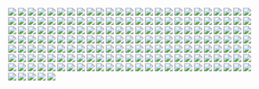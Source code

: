 ![](/guides/start-node.png)
![](/guides/transition-between-nodes.png)
![](/guides/emulator.png)
![](/guides/studio-workflow.png)
![](/guides/ask-question-emulator.png)
![](/guides/add-custom-instruction.png)
![](/guides/autonomous-node.png)
![](/guides/webchat-preview.png)
![](/guides/send-message-card.png)
![](/webchat/assets/webchat-components_component-library_header-expanded.png)
![](/webchat/assets/webchat-components_component-library_container.png)
![](/webchat/assets/webchat-components_getting-started.png)
![](/webchat/assets/webchat-components_component-library_composer.png)
![](/webchat/assets/webchat-components_component-library_header.png)
![](/webchat/assets/webchat-components_component-library_fab.png)
![](/webchat/assets/webchat-components_component-library_container-disconnected.png)
![](/webchat/inject/webchat-styling.png)
![](/webchat/inject/embed-code.png)
![](/webchat/inject/webchat.png)
![](/webchat/integrate/wix-inject.png)
![](/webchat/integrate/webflow-inject.png)
![](/webchat/integrate/wordpress-inject.png)
![](/guides/how-tos/oauth-bot-auth.png)
![](/guides/toolbox/download-start-github.png)
![](/guides/toolbox/import-bot.png)
![](/guides/dashboard/analytics.png)
![](/guides/dashboard/admin-logs.png)
![](/guides/dashboard/webchat-old.png)
![](/guides/dashboard/messaging-channels.png)
![](/guides/dashboard/managing-workspaces.png)
![](/guides/dashboard/events.png)
![](/guides/dashboard/admin-dashboard.png)
![](/guides/dashboard/webchat-integrations-filters.png)
![](/guides/dashboard/admin-dashboard-analytics.png)
![](/guides/dashboard/webchat-conversations.png)
![](/guides/dashboard/configuration-variables.png)
![](/guides/dashboard/profile-settings.png)
![](/guides/appendix/improper-workflow-exit.png)
![](/guides/appendix/workflow-example.png)
![](/guides/studio/botpress-hub.png)
![](/guides/studio/workflows.png)
![](/api-reference/chat-api/webhook-id.png)
![](/for-developers/sdk/integration/request-verification.png)
![](/for-developers/sdk/integration/botpress-profile.png)
![](/for-developers/sdk/integration/make-public.png)
![](/guides/integrations/functional-integrations/auto-optimize.png)
![](/guides/integrations/functional-integrations/conversation-analyzer.png)
![](/guides/integrations/functional-integrations/kb-optimizer.png)
![](/guides/integrations/functional-integrations/test-after-optimizing.png)
![](/guides/integrations/functional-integrations/test-before-optimize.png)
![](/guides/integrations/functional-integrations/improvement-ui.png)
![](/guides/integrations/functional-integrations/view-improvement.png)
![](/guides/integrations/functional-integrations/improvement-table.png)
![](/guides/integrations/functional-integrations/improvement-integration.png)
![](/guides/integrations/functional-integrations/improvement-table-result.png)
![](/guides/integrations/functional-integrations/improvement-ui-diff.png)
![](/guides/integrations/functional-integrations/conversation-analyzer-table.png)
![](/guides/integrations/integration-guides/microsoft-teams-app-info.png)
![](/guides/integrations/integration-guides/google-calendar-manage-sharing.png)
![](/guides/integrations/integration-guides/microsoft-teams-app-features.png)
![](/guides/integrations/integration-guides/google-cloud-calendar-json-private-key.png)
![](/guides/integrations/integration-guides/vonage.png)
![](/guides/integrations/integration-guides/google-sheet-integration-configuration.png)
![](/guides/integrations/integration-guides/google-cloud-api-key.png)
![](/guides/integrations/integration-guides/google-cloud-create-new-key.png)
![](/guides/integrations/integration-guides/google-calendar-add-people-groups.png)
![](/guides/integrations/integration-guides/line.png)
![](/guides/integrations/integration-guides/google-cloud-calendar-consent-screen.png)
![](/guides/integrations/integration-guides/google-cloud-calendar-api-services.png)
![](/guides/integrations/integration-guides/google-cloud-new-project-form.png)
![](/guides/integrations/integration-guides/google-cloud-service-account-keys.png)
![](/guides/integrations/integration-guides/google-cloud-project-dropdown.png)
![](/guides/integrations/integration-guides/microsoft-teams.png)
![](/guides/integrations/integration-guides/google-cloud-calendar-youtube-demo.png)
![](/guides/integrations/integration-guides/google-cloud-calendar-oauth-client.png)
![](/guides/integrations/integration-guides/zapier-events.png)
![](/guides/integrations/integration-guides/google-cloud-calendar-service-account-details.png)
![](/guides/integrations/integration-guides/google-calendar-explore-hub.png)
![](/guides/integrations/integration-guides/google-cloud-calendar-library.png)
![](/guides/integrations/integration-guides/google-cloud-calendar-enable-api.png)
![](/guides/integrations/integration-guides/microsoft-teams-dev-portal.png)
![](/guides/integrations/integration-guides/google-cloud-calendar-service-account.png)
![](/guides/integrations/integration-guides/trello.png)
![](/guides/integrations/integration-guides/google-cloud-api-services.png)
![](/guides/integrations/integration-guides/google-sheet-project.png)
![](/guides/integrations/integration-guides/slack.png)
![](/guides/integrations/integration-guides/google-calendar-bp-hub.png)
![](/guides/integrations/integration-guides/messenger.png)
![](/guides/integrations/integration-guides/google-cloud-calendar-oauth-client-details.png)
![](/guides/integrations/integration-guides/hitl.png)
![](/guides/integrations/integration-guides/webhook.png)
![](/guides/integrations/integration-guides/intercom-url.png)
![](/guides/integrations/integration-guides/google-cloud-service-account.png)
![](/guides/integrations/integration-guides/google-cloud-calendar-new-project.png)
![](/guides/integrations/integration-guides/google-sheet-share.png)
![](/guides/integrations/integration-guides/notion-capabilities.png)
![](/guides/integrations/integration-guides/google-cloud-calendar-required-scopes.png)
![](/guides/integrations/integration-guides/google-cloud-library.png)
![](/guides/integrations/integration-guides/google-cloud-json-private-key.png)
![](/guides/integrations/integration-guides/google-calendar-id.png)
![](/guides/integrations/integration-guides/microsoft-teams-publish.png)
![](/guides/integrations/integration-guides/google-calendar-settings.png)
![](/guides/integrations/integration-guides/google-calendar-integration-configuration.png)
![](/guides/integrations/integration-guides/google-calendar-integration-manual-configuration.png.png)
![](/guides/integrations/integration-guides/google-cloud-calendar-project-dropdown.png)
![](/guides/integrations/integration-guides/viber.png)
![](/guides/integrations/integration-guides/google-cloud-calendar-scopes.png)
![](/guides/integrations/integration-guides/google-cloud-new-project.png)
![](/guides/integrations/integration-guides/zapier-trigger.png)
![](/guides/integrations/integration-guides/google-sheet-explore-the-hub.png)
![](/guides/integrations/integration-guides/zapier.png)
![](/guides/integrations/integration-guides/trello-token.png)
![](/guides/integrations/integration-guides/google-sheets-enable.png)
![](/guides/integrations/integration-guides/google-sheet-share-link.png)
![](/guides/integrations/integration-guides/google-cloud-calendar-authorized-domains.png)
![](/guides/integrations/integration-guides/google-cloud-calendar-required-scopes-2.png)
![](/guides/integrations/integration-guides/microsoft-teams-apps.png)
![](/guides/integrations/integration-guides/twillio.png)
![](/guides/integrations/integration-guides/google-cloud-menu-service-account.png)
![](/guides/integrations/integration-guides/zapier-cards.png)
![](/guides/integrations/integration-guides/google-sheet-url.png)
![](/guides/integrations/integration-guides/microsoft-teams-scopes.png)
![](/guides/integrations/integration-guides/google-cloud-calendar-dropdown.png)
![](/guides/integrations/integration-guides/google-cloud-calendar-api-key.png)
![](/guides/integrations/integration-guides/google-cloud-calendar-app-info.png)
![](/guides/integrations/integration-guides/google-cloud-calendar-create-key.png)
![](/guides/integrations/integration-guides/notion.png)
![](/guides/integrations/integration-guides/telegram.png)
![](/guides/integrations/integration-guides/microsoft-teams-botpress-app.png)
![](/guides/integrations/integration-guides/notion-secret.png)
![](/guides/integrations/integration-guides/microsoft-teams-admin-center.png)
![](/guides/integrations/integration-guides/zendesk.png)
![](/guides/integrations/integration-guides/trello-apikey.png)
![](/guides/integrations/integration-guides/intercom.png)
![](/guides/integrations/integration-guides/zapier-workflow.png)
![](/guides/integrations/integration-guides/google-calendar-settings-for-my-calendar.png)
![](/guides/dashboard/workspace/user-profile-options.png)
![](/guides/dashboard/resource-usage-metric/usage-metrics.png)
![](/guides/appendix/additional-information/getting-started-tips-tricks.png)
![](/guides/appendix/additional-information/translator-agent.png)
![](/guides/appendix/additional-information/languages.png)
![](/guides/appendix/additional-information/getting-started-features.png)
![](/guides/appendix/safety/hitl.png)
![](/guides/appendix/safety/bot-configuration.png)
![](/guides/appendix/safety/rag-safety.png)
![](/guides/appendix/safety/llm-inspector.png)
![](/guides/learn/how-to-connect-a-bot-to-messaging-platforms/telegram-configuration.png)
![](/guides/studio/interface/edit-code-button.png)
![](/guides/studio/interface/action-demo.png)
![](/guides/studio/interface/input-type-text-advance.png)
![](/guides/studio/interface/copy-to-bot.png)
![](/guides/studio/interface/stale-compute-row.png)
![](/guides/studio/interface/table-code-operations.png)
![](/guides/studio/interface/studio-preferences.png)
![](/guides/studio/interface/event-debugger-logs-json.png)
![](/guides/studio/interface/code-editor.png)
![](/guides/studio/interface/computed-column-switch.png)
![](/guides/studio/interface/table-dependencies.png)
![](/guides/studio/interface/auto-compute.png)
![](/guides/studio/interface/input-type-text.png)
![](/guides/integrations/integration-guides/whatsapp/proactive-whatsapp-conversation-workflow.png)
![](/guides/integrations/integration-guides/whatsapp/proactive-whatsapp-conversation.png)
![](/guides/integrations/integration-guides/sunshine-conversations/zendesk-admin-center.png)
![](/guides/integrations/integration-guides/sunshine-conversations/sunshine-conversation-integration-config.png)
![](/guides/integrations/integration-guides/sunshine-conversations/zendesk-secret.png)
![](/guides/integrations/integration-guides/sunshine-conversations/sunshine-conversations.png)
![](/guides/integrations/integration-guides/sunshine-conversations/zendesk-conversations-api.png)
![](/guides/integrations/integration-guides/sunshine-conversations/sunshine-conversation-shared-secrets.png)
![](/guides/integrations/integration-guides/sunshine-conversations/sunshine-conversation-integration-config-2.png)
![](/guides/integrations/integration-guides/sunshine-conversations/sunshine-conversation-config.png)
![](/guides/integrations/integration-guides/sunshine-conversations/zendesk-webhooks.png)
![](/guides/integrations/integration-guides/sunshine-conversations/zendesk-integrations.png)
![](/guides/integrations/integration-guides/sunshine-conversations/sunshine-conversation-zendesk.png)
![](/guides/studio/interface/nodes/autonomous-tools.png)
![](/guides/studio/interface/nodes/troubleshooting.png)
![](/guides/studio/interface/nodes/query-knowledge-base-code.png)
![](/guides/studio/interface/nodes/autonomous-iteration.png)
![](/guides/studio/interface/nodes/autonomous-configuration.png)
![](/guides/studio/interface/nodes/inspect-window.png)
![](/guides/studio/interface/nodes/llmz-version.png)